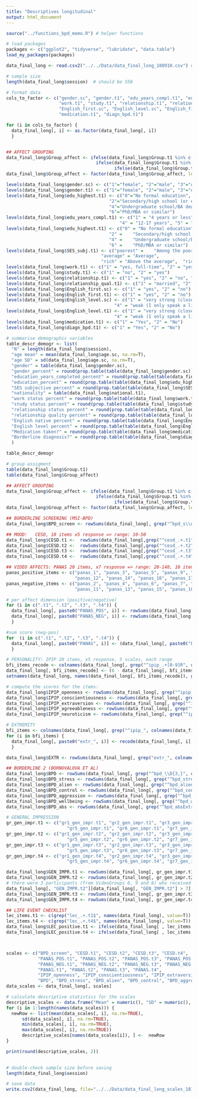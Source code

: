 ```yaml
---
title: "Descriptives longitudinal"
output: html_document
---
```



```r
source("../functions_bpd_memo.R") # helper functions

# load packages
packages <- c("ggplot2", "tidyverse", "lubridate", "data.table")
load_my_packages(packages)

```

```r
data_final_long <- read.csv2("../../Data/data_final_long_180910.csv") # all merged data, clean (attention check included)

# sample size
length(data_final_long$session)  # should be 558

# format data
cols_to_factor <- c("gender.sc", "gender.t1", "edu_years_compl.t1", "edu_highest.t1", "SES_subj.t1", "national.t1", 
                    "work.t1", "study.t1", "relationship.t1", "relationship_qual.t1", 
                    "English_first.sc", "English_level.sc", "English_first.t1", "English_level.t1", 
                    "medication.t1", "diagn_bpd.t1")

for (i in cols_to_factor) {
  data_final_long[, i] <- as.factor(data_final_long[, i]) 
  }


## AFFECT GROUPING
data_final_long$Group_affect <- ifelse(data_final_long$Group.t1 %in% c("1", "2", "3"), "positive", 
                                  ifelse(data_final_long$Group.t1 %in% c("4", "5", "6"), "neutral", 
                                         ifelse(data_final_long$Group.t1 %in% c("7", "8", "9"), "negative", NA)))
data_final_long$Group_affect <- factor(data_final_long$Group_affect, levels=c("1" = "positive", "2" = "neutral", "3"="negative"))

levels(data_final_long$gender.sc) <- c("1"="female", "2"="male", "3"="other", "4"="I don't want to tell")
levels(data_final_long$gender.t1) <- c("1"="female", "2"="male", "3"="other", "4"="I don't want to tell")
levels(data_final_long$edu_highest.t1) <- c("0"="No formal education", "1"="Primary school (or equivalent)", 
                                       "2"="Secondary/high school (or equivalent)", "3"="Vocational school (or equivalent)", 
                                       "4"="Undergraduate school/BA degree (or equivalent)", "5"="Graduate school/MA degree (or equivalent)", 
                                       "6"="PhD/MBA or similar")
levels(data_final_long$edu_years_compl.t1) <- c("1" = "4 years or less",	"2" =	"5-8 years", 	"3" =	"9-12 years", 
                                           "4" = "12-17 years", "5" = "17-20 years", "6" =	"more than 20 years")
levels(data_final_long$edu_highest.t1) <- c("0" = "No formal education", "1" =	"Primary school (or equivalent)", 
                                       "2" =	"Secondary/high school (or equivalent)", "3" =	"Vocational school (or equivalent)", 
                                       "4" =	"Undergraduate school/BA degree (or equivalent)", "5" =	"Graduate school/MA degree (or equivalent)", 
                                       "6" =	"PhD/MBA or similar")
levels(data_final_long$SES_subj.t1) <- c("poorest" =	"Among the poorest", "poorer" =	"Poor", "poor" = "Below average", 
                                    "average" = "Average", 
                                    "rich" = "Above the average",  "richer" =	"Wealthy", "richest"	= "Among the wealthiest")
levels(data_final_long$work.t1) <- c("1" = "yes, full-time", "2" = "yes, part-time", "3" = "yes, less than part time", "4" = "no")
levels(data_final_long$study.t1) <- c("1" = "no", "2" = "yes")
levels(data_final_long$relationship.t1) <- c("1" = "yes", "2" = "no", "3" = "other", "4" = "I don't want to tell")
levels(data_final_long$relationship_qual.t1) <- c("1" = "married", "2" = "living together", "3" = "not living together", "4" = "I don't want to tell")
levels(data_final_long$English_first.sc) <- c("1" = "yes", "2" = "no")
levels(data_final_long$English_first.t1) <- c("1" = "yes", "2" = "no")
levels(data_final_long$English_level.sc) <- c("1" = "very strong (close to native)", "2" = "strong (fluent)", "3" = "medium (I speak okay)", 
                                         "4" = "weak (I only speak a little)", "5" = "very weak" )
levels(data_final_long$English_level.t1) <- c("1" = "very strong (close to native)", "2" = "strong (fluent)", "3" = "medium (I speak okay)", 
                                         "4" = "weak (I only speak a little)", "5" = "very weak" )
levels(data_final_long$medication.t1) <- c("1" = "Yes", "2" = "No")
levels(data_final_long$diagn_bpd.t1) <- c("1" = "Yes", "2" = "No")

```

```r
# summarise demographic variables
table_descr_demogr <- list(
  "N" = length(data_final_long$session),
  "age mean" = mean(data_final_long$age.sc, na.rm=T), 
  "age SD" = sd(data_final_long$age.sc, na.rm=T),
  "gender" = table(data_final_long$gender.sc), 
  "gender_percent" = round(prop.table(table(data_final_long$gender.sc))*100, 2),
  "education_years_completed_percent" = round(prop.table(table(data_final_long$edu_years_compl.t1))*100, 2),
  "education_percent" = round(prop.table(table(data_final_long$edu_highest.t1))*100, 2), 
  "SES subjective percent" = round(prop.table(table(data_final_long$SES_subj.t1))*100, 2), 
  "nationality" = table(data_final_long$national.t1), 
  "work status percent" = round(prop.table(table(data_final_long$work.t1))*100, 2),
  "study status percent" = round(prop.table(table(data_final_long$study.t1))*100, 2),
  "relationship status percent" = round(prop.table(table(data_final_long$relationship.t1))*100, 2),
  "relationship quality percent" = round(prop.table(table(data_final_long$relationship_qual.t1))*100, 2),
  "English native percent" = round(prop.table(table(data_final_long$English_first.sc))*100, 2), 
  "English level percent" = round(prop.table(table(data_final_long$English_level.sc))*100, 2), 
  "Medication taken?" = round(prop.table(table(data_final_long$medication.t1))*100, 2), 
  "Borderline diagnosis?" = round(prop.table(table(data_final_long$diagn_bpd.t1))*100, 2)
  )

table_descr_demogr

# group assigment 
table(data_final_long$Group.t1)
table(data_final_long$Group_affect)


```

```r
## AFFECT GROUPING
data_final_long$Group_affect <- ifelse(data_final_long$Group.t1 %in% c("1", "2", "3"), "positive", 
                                  ifelse(data_final_long$Group.t1 %in% c("4", "5", "6"), "neutral", 
                                         ifelse(data_final_long$Group.t1 %in% c("7", "8", "9"), "negative", NA)))
data_final_long$Group_affect <- factor(data_final_long$Group_affect, levels=c("1" = "positive", "2" = "neutral", "3"="negative"))

## BORDERLINE SCREENING (MSI-BPD)
data_final_long$BPD_screen <- rowSums(data_final_long[, grep("^bpd_s\\d+", colnames(data_final_long), value=T)], na.rm=F)

## MOOD:   CESD, 10 items x5 response => range: 10-50
data_final_long$CESD.t1 <-  rowSums(data_final_long[,grep("^cesd_.+.t1", colnames(data_final_long), value=T)], na.rm=F)
data_final_long$CESD.t2 <-  rowSums(data_final_long[,grep("^cesd_.+.t2", colnames(data_final_long), value=T)], na.rm=F)
data_final_long$CESD.t3 <-  rowSums(data_final_long[,grep("^cesd_.+.t3", colnames(data_final_long), value=T)], na.rm=F)
data_final_long$CESD.t4 <-  rowSums(data_final_long[,grep("^cesd_.+.t4", colnames(data_final_long), value=T)], na.rm=F)

## VIDEO AFFECTS: PANAS 20 items, x7 response => range: 20-140, 10 items for positive, 10 items for negative affect
panas_positive_items <- c("panas_1", "panas_3", "panas_5", "panas_9", "panas_10",
                          "panas_12", "panas_14", "panas_16", "panas_17", "panas_19")
panas_negative_items <- c("panas_2", "panas_4", "panas_6", "panas_7", "panas_8",
                          "panas_11", "panas_13", "panas_15", "panas_18", "panas_20")

# per affect dimension (positive/negative)
for (i in c(".t1", ".t2", ".t3", ".t4")) {
  data_final_long[, paste0("PANAS_POS", i)] <- rowSums(data_final_long[, paste0(panas_positive_items, rep(paste0(i), 10))], na.rm = F)
  data_final_long[, paste0("PANAS_NEG", i)] <- rowSums(data_final_long[, paste0(panas_negative_items, rep(paste0(i), 10))], na.rm = F)
  }

#sum score (neg-pos)
for  (i in c(".t1", ".t2", ".t3", ".t4")) {
  data_final_long[, paste0("PANAS", i)] <- (data_final_long[, paste0("PANAS_POS", i)] - data_final_long[, paste0("PANAS_NEG", i)])
  }

# PERSONALITY: IPIP 20 items, x5 response, 5 scales, each range 
bfi_items_recode <- colnames(data_final_long[, grep("^ipip_.+[0-9]R", colnames(data_final_long), value=F)])
data_final_long[, bfi_items_recode] <- (6 - data_final_long[, bfi_items_recode])
setnames(data_final_long, names(data_final_long[, bfi_items_recode]), gsub(pattern="R", replacement="", names(data_final_long[, bfi_items_recode])))

# compute the scores for the items:
data_final_long$IPIP_openness <- rowSums(data_final_long[, grep("^ipip_agree", names(data_final_long), value=T)], na.rm=F)
data_final_long$IPIP_conscientiousness <- rowSums(data_final_long[, grep("^ipip_consc", names(data_final_long), value=T)], na.rm=F)
data_final_long$IPIP_extraversion <- rowSums(data_final_long[, grep("^ipip_extra", names(data_final_long), value=T)], na.rm=F)
data_final_long$IPIP_agreeableness <- rowSums(data_final_long[, grep("^ipip_agree", names(data_final_long), value=T)], na.rm=F)
data_final_long$IPIP_neuroticism <- rowSums(data_final_long[, grep("^ipip_neuro", names(data_final_long), value=T)], na.rm=F)

# EXTREMITY
bfi_items <- colnames(data_final_long[, grep("^ipip_", colnames(data_final_long), value=F)])
for (i in bfi_items) {
  data_final_long[, paste0("extr_", i)] <- recode(data_final_long[, i], "1" = 2, "2" = 1, "3" = 0, "4" = 1, "5" = 2)
  }

data_final_long$EXTR <- rowSums(data_final_long[, grep("extr_", colnames(data_final_long), value=T)], na.rm=F)

## BORDERLINE 2 (BORNOVALOVA ET AL)
data_final_long$BPD <- rowSums(data_final_long[, grep("^bpd_\\D{3,}", colnames(data_final_long), value=T)], na.rm=F)
data_final_long$BPD_stress <- rowSums(data_final_long[, grep("^bpd_stress+", colnames(data_final_long), value=T)], na.rm=F)
data_final_long$BPD_alien <- rowSums(data_final_long[, grep("^bpd_alien+", colnames(data_final_long), value=T)], na.rm=F)
data_final_long$BPD_control <- rowSums(data_final_long[, grep("^bpd_contr+", colnames(data_final_long), value=T)], na.rm=F)
data_final_long$BPD_aggression <- rowSums(data_final_long[, grep("^bpd_aggr+", colnames(data_final_long), value=T)], na.rm=F)
data_final_long$BPD_wellbeing <- rowSums(data_final_long[, grep("^bpd_wb+", colnames(data_final_long), value=T)], na.rm=F)
data_final_long$BPD_abs <- rowSums(data_final_long[, grep("^bpd_absExtra_+", colnames(data_final_long), value=T)], na.rm=F)

# GENERAL IMPRESSION
gr_gen_impr.t1 <- c("gr1_gen_impr.t1", "gr2_gen_impr.t1", "gr3_gen_impr.t1", "gr4_gen_impr.t1", 
                       "gr5_gen_impr.t1", "gr6_gen_impr.t1", "gr7_gen_impr.t1", "gr8_gen_impr.t1", "gr9_gen_impr.t1")
gr_gen_impr.t2 <- c("gr1_gen_impr.t2", "gr2_gen_impr.t2", "gr3_gen_impr.t2", "gr4_gen_impr.t2", 
                       "gr5_gen_impr.t2", "gr6_gen_impr.t2", "gr7_gen_impr.t2", "gr8_gen_impr.t2", "gr9_gen_impr.t2")
gr_gen_impr.t3 <- c("gr1_gen_impr.t3", "gr2_gen_impr.t3", "gr3_gen_impr.t3", "gr4_gen_impr.t3", 
                       "gr5_gen_impr.t3", "gr6_gen_impr.t3", "gr7_gen_impr.t3", "gr8_gen_impr.t3", "gr9_gen_impr.t3")
gr_gen_impr.t4 <- c("gr1_gen_impr.t4", "gr2_gen_impr.t4", "gr3_gen_impr.t4", "gr4_gen_impr.t4", 
                       "gr5_gen_impr.t4", "gr6_gen_impr.t4", "gr7_gen_impr.t4", "gr8_gen_impr.t4", "gr9_gen_impr.t4")

data_final_long$GEN_IMPR.t1 <- rowSums(data_final_long[, gr_gen_impr.t1], na.rm=T)  #given that every participant watched/rated one video only
data_final_long$GEN_IMPR.t2 <- rowSums(data_final_long[, gr_gen_impr.t2], na.rm=T)  #given that every participant watched/rated one video only
# there were 3 participants (from VideoGroups 6, 9 and 8) who received all general impression items by a technical mistake. This data should be handled as missing. 
data_final_long[, "GEN_IMPR.t2"][data_final_long[, "GEN_IMPR.t2"] > 7] <- NA 
data_final_long$GEN_IMPR.t3 <- rowSums(data_final_long[, gr_gen_impr.t3], na.rm=T)  #given that every participant watched/rated one video only
data_final_long$GEN_IMPR.t4 <- rowSums(data_final_long[, gr_gen_impr.t4], na.rm=T)  #given that every participant watched/rated one video only

## LIFE EVENT CHECKLIST
lec_items.t1 <- c(grep("lec_.+.t1$", names(data_final_long), value=T))
lec_items.t4 <- c(grep("lec_.+.t4$", names(data_final_long), value=T))
data_final_long$LEC_positive.t1 <- ifelse(data_final_long[ , lec_items.t1] == "1" | data_final_long[ , lec_items.t1] == "2", T, F)
data_final_long$LEC_positive.t4 <- ifelse(data_final_long[ , lec_items.t4] == "1" | data_final_long[ , lec_items.t4] == "2", T, F)



```


```r



```



```r
scales <- c("BPD_screen", "CESD.t1", "CESD.t2", "CESD.t3", "CESD.t4", 
            "PANAS_POS.t1", "PANAS_POS.t2", "PANAS_POS.t3", "PANAS_POS.t4", 
            "PANAS_NEG.t1", "PANAS_NEG.t2", "PANAS_NEG.t3", "PANAS_NEG.t4",
            "PANAS.t1", "PANAS.t2", "PANAS.t3", "PANAS.t4",
            "IPIP_openness", "IPIP_conscientiousness", "IPIP_extraversion", "IPIP_agreeableness", "IPIP_neuroticism", 
            "BPD", "BPD_stress", "BPD_alien", "BPD_control", "BPD_aggression", "BPD_abs")
data_scales <- data_final_long[, scales]    

# calculate descriptive statistics for the scales
descriptive_scales <- data.frame("Mean" = numeric(), "SD" = numeric(), "min" = numeric(), "max" = numeric())
for (i in 1:length(names(data_scales))) {
  newRow <- list(mean(data_scales[, i], na.rm=TRUE),
      sd(data_scales[, i], na.rm=TRUE),
      min(data_scales[, i], na.rm=TRUE),
      max(data_scales[, i], na.rm=TRUE))
      descriptive_scales[names(data_scales[i]), ] <-  newRow
}

print(round(descriptive_scales, 2))
  
```

```r
# double-check sample size before saving
length(data_final_long$session)

# save data
write.csv2(data_final_long, file="../../Data/data_final_long_scales_181121.csv")



```




